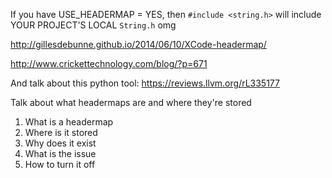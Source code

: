 If you have USE_HEADERMAP = YES, then `#include <string.h>` will include YOUR PROJECT'S LOCAL `String.h` omg

http://gillesdebunne.github.io/2014/06/10/XCode-headermap/

http://www.crickettechnology.com/blog/?p=671

And talk about this python tool: https://reviews.llvm.org/rL335177

Talk about what headermaps are and where they're stored

1. What is a headermap
2. Where is it stored
3. Why does it exist
4. What is the issue
5. How to turn it off
